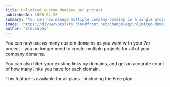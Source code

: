 ```yaml
---
title: Unlimited custom domains per project
publishedAt: 2023-04-28
summary: "You can now manage multiple company domains in a single project, filter links by domains, and view link counts. Available for all plans, including Free."
image: "https://d2vwwcvoksz7ty.cloudfront.net/changelog/unlimited-domains.png"
author: "steventey"
---
```


You can now use as many custom domains as you want with your 7qr project – you no longer need to create multiple projects for all of your company domains.

You can also filter your existing links by domains, and get an accurate count of how many links you have for each domain.

This feature is available for all plans – including the Free plan.
